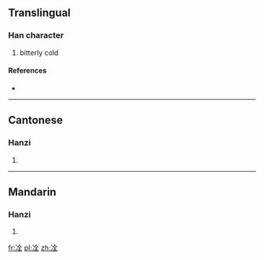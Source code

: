 ==Translingual==

===Han character===
{{Han char|rn=15|rad=冫|as=06|sn=8|four=|canj=戈一人一土 (IMOMG)}}

# bitterly cold

====References====
* {{Han ref|kx=0132.190|hdz=10297.090|uh=34CC|ud=13516}}

----

==Cantonese==

===Hanzi===
{{yue-hanzi|jyut=[[cang1]], [[gwai3]], [[ting4]], [[tong3]]|y=chang1, gwai3, ting4, tong3}}

# {{defn|lang=yue|sort=冫06}}

----

==Mandarin==

===Hanzi===
{{cmn-hanzi|pin=[[chēng]] ([[cheng1]])|wg=ch'eng<sup>1</sup>}}

# {{defn|lang=cmn|sort=冫06}}

[[fr:㓌]]
[[pl:㓌]]
[[zh:㓌]]